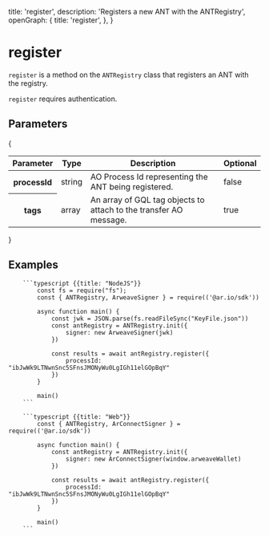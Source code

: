 
  title: 'register',
  description: 'Registers a new ANT with the ANTRegistry',
  openGraph: {
    title: 'register',
  },
}

<HeroPattern />

# register

`register` is a method on the `ANTRegistry` class that registers an ANT with the registry.

`register` requires authentication.

## Parameters

{

<div style={{ textAlign: 'center' }}>
  <table className="inline-table">
    <thead>
      <tr>
        <th>Parameter</th>
        <th>Type</th>
        <th>Description</th>
        <th>Optional</th>
      </tr>
    </thead>
    <tbody>
      <tr>
        <th>processId</th>
        <td>string</td>
        <td>AO Process Id representing the ANT being registered.</td>
        <td>false</td>
      </tr>
      <tr>
        <th>tags</th>
        <td>array</td>
        <td>
          An array of GQL tag objects to attach to the transfer AO message.
        </td>
        <td>true</td>
      </tr>
    </tbody>
  </table>
</div>
}

## Examples

<CodeGroup title="register">

        ```typescript {{title: "NodeJS"}}
            const fs = require("fs");
            const { ANTRegistry, ArweaveSigner } = require(('@ar.io/sdk'))

            async function main() {
                const jwk = JSON.parse(fs.readFileSync("KeyFile.json"))
                const antRegistry = ANTRegistry.init({
                    signer: new ArweaveSigner(jwk)
                })

                const results = await antRegistry.register({
                    processId: "ibJwWk9LTNwnSnc5SFnsJMONyWu0LgIGh11elGOpBqY"
                })
            }

            main()
        ```

        ```typescript {{title: "Web"}}
            const { ANTRegistry, ArConnectSigner } = require(('@ar.io/sdk'))

            async function main() {
                const antRegistry = ANTRegistry.init({
                    signer: new ArConnectSigner(window.arweaveWallet)
                })

                const results = await antRegistry.register({
                    processId: "ibJwWk9LTNwnSnc5SFnsJMONyWu0LgIGh11elGOpBqY"
                })
            }

            main()
        ```

</CodeGroup>
